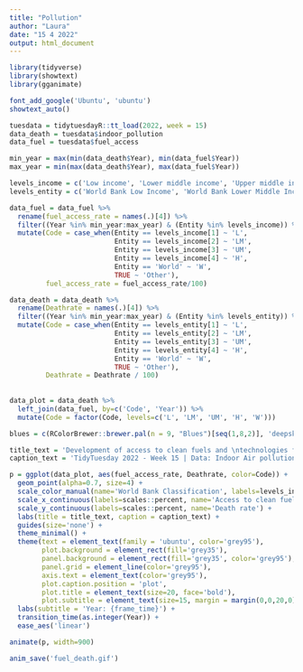 ```yaml
---
title: "Pollution"
author: "Laura"
date: "15 4 2022"
output: html_document
---
```


```r
library(tidyverse)
library(showtext)
library(gganimate)
```

```r
font_add_google('Ubuntu', 'ubuntu')
showtext_auto()
```

```r
tuesdata = tidytuesdayR::tt_load(2022, week = 15)
data_death = tuesdata$indoor_pollution
data_fuel = tuesdata$fuel_access
```

```r
min_year = max(min(data_death$Year), min(data_fuel$Year))
max_year = min(max(data_death$Year), max(data_fuel$Year))

levels_income = c('Low income', 'Lower middle income', 'Upper middle income', 'High income', 'World')
levels_entity = c('World Bank Low Income', 'World Bank Lower Middle Income', 'World Bank Upper Middle Income', 'World Bank High Income', 'World')

data_fuel = data_fuel %>% 
  rename(fuel_access_rate = names(.)[4]) %>% 
  filter((Year %in% min_year:max_year) & (Entity %in% levels_income)) %>%
  mutate(Code = case_when(Entity == levels_income[1] ~ 'L',
                          Entity == levels_income[2] ~ 'LM',
                          Entity == levels_income[3] ~ 'UM',
                          Entity == levels_income[4] ~ 'H',
                          Entity == 'World' ~ 'W',
                          TRUE ~ 'Other'),
         fuel_access_rate = fuel_access_rate/100)

data_death = data_death %>% 
  rename(Deathrate = names(.)[4]) %>% 
  filter((Year %in% min_year:max_year) & (Entity %in% levels_entity)) %>%
  mutate(Code = case_when(Entity == levels_entity[1] ~ 'L',
                          Entity == levels_entity[2] ~ 'LM',
                          Entity == levels_entity[3] ~ 'UM',
                          Entity == levels_entity[4] ~ 'H',
                          Entity == 'World' ~ 'W',
                          TRUE ~ 'Other'),
         Deathrate = Deathrate / 100)
  
  
data_plot = data_death %>% 
  left_join(data_fuel, by=c('Code', 'Year')) %>%
  mutate(Code = factor(Code, levels=c('L', 'LM', 'UM', 'H', 'W')))
```

```r
blues = c(RColorBrewer::brewer.pal(n = 9, "Blues")[seq(1,8,2)], 'deepskyblue4')

title_text = 'Development of access to clean fuels and \ntechnologies for cooking and death with \nrisk of household air pollution from solid fuels'
caption_text = 'TidyTuesday 2022 - Week 15 | Data: Indoor Air pollution\nGraphic: @itsLauBa7'

p = ggplot(data_plot, aes(fuel_access_rate, Deathrate, color=Code)) +
  geom_point(alpha=0.7, size=4) +
  scale_color_manual(name='World Bank Classification', labels=levels_income, values = blues) +
  scale_x_continuous(labels=scales::percent, name='Access to clean fuels and \ntechnologies for cooking (% of population)') +
  scale_y_continuous(labels=scales::percent, name='Death rate') +
  labs(title = title_text, caption = caption_text) +
  guides(size='none') +
  theme_minimal() +
  theme(text = element_text(family = 'ubuntu', color='grey95'),
        plot.background = element_rect(fill='grey35'),
        panel.background = element_rect(fill='grey35', color='grey95'),
        panel.grid = element_line(color='grey95'),
        axis.text = element_text(color='grey95'),
        plot.caption.position = 'plot',
        plot.title = element_text(size=20, face='bold'),
        plot.subtitle = element_text(size=15, margin = margin(0,0,20,0))) +
  labs(subtitle = 'Year: {frame_time}') +
  transition_time(as.integer(Year)) +
  ease_aes('linear')

animate(p, width=900)

anim_save('fuel_death.gif')
```
